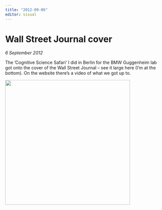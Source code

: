 ```yaml
---
title: "2012-09-06"
editor: visual
---
```


# Wall Street Journal cover

*6 September 2012*

The ‘Cognitive Science Safari‘ I did in Berlin for the BMW Guggenheim lab got onto the cover of the Wall Street Journal – see it large here (I’m at the bottom). On the website there’s a video of what we got up to.

<a href="images/wsj_6sept2012_web.png"><img src="images/wsj.jpg" height = 400></a>

